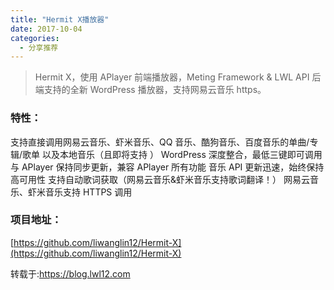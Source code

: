 ```yaml
---
title: "Hermit X播放器"
date: 2017-10-04
categories:
  - 分享推荐
---
```


> Hermit X，使用 APlayer 前端播放器，Meting Framework & LWL API 后端支持的全新 WordPress 播放器，支持网易云音乐 https。

### 特性：

支持直接调用网易云音乐、虾米音乐、QQ 音乐、酷狗音乐、百度音乐的单曲/专辑/歌单 以及本地音乐（且即将支持 ） WordPress 深度整合，最低三键即可调用 与 APlayer 保持同步更新，兼容 APlayer 所有功能 音乐 API 更新迅速，始终保持高可用性 支持自动歌词获取（网易云音乐&虾米音乐支持歌词翻译！） 网易云音乐、虾米音乐支持 HTTPS 调用

### 项目地址：

[https://github.com/liwanglin12/Hermit-X](https://github.com/liwanglin12/Hermit-X)

转载于:https://blog.lwl12.com
